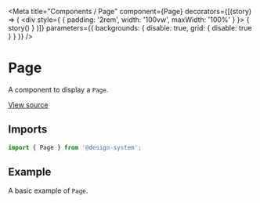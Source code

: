 
<Meta
  title="Components / Page"
  component={Page}
  decorators={[(story) => (
    <div style={ { padding: '2rem', width: '100vw', maxWidth: '100%' } }>
      { story() }
    </div>
  )]}
  parameters={{ backgrounds: { disable: true, grid: { disable: true } } }}
/>

# Page

A component to display a `Page`.

[View source](https://github.com/actarian/design-system/tree/main/@components/page)

## Imports

```js
import { Page } from '@design-system';
```

<!--
## Props

<ArgsTable of={PageProps} />
-->

## Example

A basic example of `Page`.

<Canvas>
  <Story name="Page">
    <Page></Page>
  </Story>
</Canvas>

